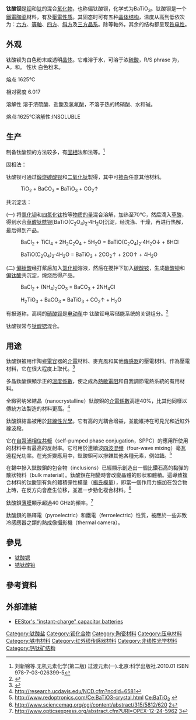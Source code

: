 {{Chembox
|   Name = 鈦酸鋇
|   ImageFile =BaTiO3ceramics.JPG
<!-- | ImageSize = 200px -->
|   ImageName =
|   OtherNames =
| Section1 = {{Chembox Identifiers
| CASNo = 12047-27-7
| CASNo_Ref = {{cascite|correct|CAS}}
|  InChI  =  1/2Ba.4O.Ti/q2*+2;4*-1;/r2Ba.O4Ti/c;;1-5(2,3)4/q2*+2;-4
|  SMILES  =  [Ba+2].[Ba+2].[O-][Ti]([O-])([O-])[O-]
|  InChIKey  =  JRPBQTZRNDNNOP-NXYSCRTKAD
|  StdInChI_Ref  = {{stdinchicite|correct|chemspider}}|  StdInChI  =  1S/2Ba.4O.Ti/q2*+2;4*-1;
|  StdInChIKey_Ref  = {{stdinchicite|correct|chemspider}}|  StdInChIKey  =  JRPBQTZRNDNNOP-UHFFFAOYSA-N
|  ChemSpiderID_Ref  = {{chemspidercite|correct|chemspider}}|  ChemSpiderID  = 10605734
|  PubChem  =  6101006
|  RTECS  =  XR1437333

}}
| Section2 = {{Chembox Properties
|   Formula = BaTiO<sub>3</sub>
|   MolarMass = 233.192 
|   Appearance = 白色晶体
|   Density = 6.02 
|   Solubility = 难溶
|   SolubleOther = 微溶於稀的無機酸；溶於濃的[[硫酸|硫酸]]和[[氫氟酸|氫氟酸]]
|   MeltingPt = 1625 °C
|   BoilingPt =
  }}
}}

'''钛酸钡'''是[[钡|钡]]和[[钛|钛]]的混合[[氧化物|氧化物]]，也称偏钛酸钡，化学式为BaTiO<sub>3</sub>。钛酸钡是一个[[铁电性|鐵電]][[陶瓷|陶瓷]]材料，有{{link-en|光折射效应|Photorefractive_effect}}及[[压电效應|壓電性质]]。其固态时可有五种[[晶体结构|晶体结构]]，温度从高到低依次为：[[六方晶系|六方]]、[[等軸晶系|等軸]]、[[四方晶系|四方]]、[[斜方晶系|斜方]]及[[三方晶系|三方晶系]]。除等軸外，其余的结构都呈现[[铁电性|铁电性]]。

== 外观 ==
钛酸钡为白色粉末或透明[[晶体|晶体]]。它难溶于水，可溶于浓[[硫酸|硫酸]]，R/S phrase 为{{R20/22}}，{{S28}}A，{{S37}}和{{S45}}。
性状 白色粉末。
 
熔点 1625℃
 
相对密度 6.017
 
溶解性 溶于浓硫酸、盐酸及氢氟酸，不溶于热的稀硝酸、水和碱。
 
熔点:1625℃溶解性:INSOLUBLE

== 生产 ==
制备钛酸钡的方法较多，有[[固相|固相]]法和{{link-en|共沉淀|Coprecipitation}}法等。<ref>刘新锦等.无机元素化学(第二版) 过渡元素(一).北京:科学出版社.2010.01 ISBN 978-7-03-026399-5</ref>

固相法：

钛酸钡可通过[[煆燒|煅烧]][[碳酸钡|碳酸钡]]和[[二氧化钛|二氧化钛]]製得，其中可[[掺杂|掺杂]]任意其他材料。

:TiO<sub>2</sub> + BaCO<sub>3</sub> = BaTiO<sub>3</sub> + CO<sub>2</sub>↑

共沉淀法：

(一) 将[[氯化钡|氯化钡]]和[[四氯化钛|四氯化钛]]按等[[物质的量|物质的量]]混合溶解，加热至70°C，然后滴入[[草酸|草酸]]，得到水合[[草酸钛酰钡|草酸钛酰钡]][BaTiO(C<sub>2</sub>O<sub>4</sub>)<sub>2</sub>·4H<sub>2</sub>O]沉淀，经洗涤、干燥，再进行热解，最后得到产品。

:BaCl<sub>2</sub> + TiCl<sub>4</sub> + 2H<sub>2</sub>C<sub>2</sub>O<sub>4</sub> + 5H<sub>2</sub>O = BaTiO(C<sub>2</sub>O<sub>4</sub>)<sub>2</sub>·4H<sub>2</sub>O↓ + 6HCl

:BaTiO(C<sub>2</sub>O<sub>4</sub>)<sub>2</sub>·4H<sub>2</sub>O = BaTiO<sub>3</sub> + 2CO<sub>2</sub>↑ + 2CO↑ + 4H<sub>2</sub>O

(二) [[偏钛酸|偏钛酸]]经打浆后加入[[氯化钡|氯化钡]]溶液，然后在搅拌下加入[[碳酸铵|碳酸铵]]，生成[[碳酸钡|碳酸钡]]和[[偏钛酸|偏钛酸]]共沉淀，煅烧后得产品。

:BaCl<sub>2</sub> + (NH<sub>4</sub>)<sub>2</sub>CO<sub>3</sub> = BaCO<sub>3</sub> + 2NH<sub>4</sub>Cl

:H<sub>2</sub>TiO<sub>3</sub> + BaCO<sub>3</sub> = BaTiO<sub>3</sub> + CO<sub>2</sub>↑ + H<sub>2</sub>O

有报道称，高纯的[[硝酸钡|硝酸钡]]是[[电动车|电动车]]中{{link-en|EEstor|EEstor}} 钛酸钡电容储能系统的关键组分。<ref>{{cite web |url=http://www.zenncars.com/investor/releases/Certification_EEStor_01_16_2007.pdf |title=存档副本 |accessdate=2008-03-08 |deadurl=yes |archiveurl=https://web.archive.org/web/20070928132904/http://www.zenncars.com/investor/releases/Certification_EEStor_01_16_2007.pdf |archivedate=2007-09-28 }}</ref>

钛酸钡常与[[钛酸锶|钛酸锶]]混合。

== 用途 ==
鈦酸鋇被用作陶瓷[[電容|電容]]器的[[介電質|介電]]材料、麥克風和其他[[傳感器|傳感器]]的壓電材料。作為壓電材料，它在很大程度上取代{{le|鋯鈦酸鉛|lead zirconate titanate}}。<ref>{{Cite journal|title=Modeling of the Electromechanical Behavior of Barium Titanate Under Mechanical Stress and Comparison With Experimental Measurements|url=https://ieeexplore.ieee.org/document/9027958|last=Lematre|first=Michaël|last2=Ul|first2=Rémy|date=2020-08|journal=IEEE Transactions on Ultrasonics, Ferroelectrics, and Frequency Control|issue=8|doi=10.1109/TUFFC.2020.2979395|volume=67|pages=1715–1724|issn=1525-8955|last3=Gratton|first3=Michel|last4=Tran-Huu-Hue|first4=Louis-Pascal|last5=Lethiecq|first5=Marc}}</ref>

多晶鈦酸鋇顯示正的[[溫度係數|溫度係數]]，使之成為[[熱敏電阻|熱敏電阻]]和自我調節電熱系統的有用材料。

全緻密纳米結晶（nanocrystalline）鈦酸鋇的[[介電係數|介電係數]]高達40%，比其他同樣以傳統方法製造的材料更高。<ref>http://research.ucdavis.edu/NCD.cfm?ncdid=658{{dead link|date=2018年4月 |bot=InternetArchiveBot |fix-attempted=yes }}[http://research.ucdavis.edu/NCD.cfm?ncdid=658]{{dead link|date=2018年4月 |bot=InternetArchiveBot |fix-attempted=yes }}</ref>

鈦酸鋇結晶被用於[[非線性光學|非線性光學]]。它有高的光耦合增益，並能維持在可見光和近紅外線波段。

它在[[自泵浦相位共軛|自泵浦相位共軛]]（self-pumped phase conjugation，SPPC）的應用所使用的材料中有最高的反射率。它可用於連續波[[四波混頻|四波混頻]]（four-wave mixing）毫瓦遠程光功率。在光折變應用中，鈦酸鋇可以摻雜其他各種元素，例如[[鈰|鈰]]。<ref>http://www.redoptronics.com/Ce:BaTiO3-crystal.html{{dead link|date=2018年4月 |bot=InternetArchiveBot |fix-attempted=yes }} [http://www.redoptronics.com/Ce-BaTiO3-crystal.html Ce:BaTiO<sub>3</sub>] {{webarchive|url=https://web.archive.org/web/20070207033312/http://www.redoptronics.com/Ce-Batio3-crystal.html |date=2007-02-07 }}</ref>

在錫中摻入鈦酸鋇的包合物（inclusions）已經顯示創造出一個比鑽石高的黏彈{{le|勁度|stiffness}}的散狀物料（bulk material）。鈦酸鋇在相變時會改變晶體的形狀和體積。這導致複合材料的钛酸钡有負的體積彈性模量（[[楊氏模量|楊氏模量]]），即當一個作用力施加在包合物上時，在反方向會產生位移，並進一步勁化複合材料。<ref>http://www.sciencemag.org/cgi/content/abstract/315/5812/620 [http://www.sciencemag.org/cgi/content/abstract/315/5812/620]</ref>

鈦酸鋇[[薄膜|薄膜]]{{le|電光調製器|Electro-optic modulator}}顯示超過40 GHz的頻率。<ref>http://www.opticsexpress.org/abstract.cfm?URI=OPEX-12-24-5962 [http://www.opticsexpress.org/abstract.cfm?URI=OPEX-12-24-5962]</ref>

鈦酸鋇的熱釋電（pyroelectric）和鐵電（ferroelectric）性質，被應於一些非致冷感應器之類的熱成像攝影機（thermal camera）。

== 參見 ==
* [[钛酸锶|钛酸锶]]
* [[锆钛酸铅|锆钛酸铅]]

== 參考資料 ==
<references/>

== 外部連結 ==
* [http://blog.wired.com/gadgets/2007/09/instant-charge-.html EEStor's "instant-charge" capacitor batteries]

{{Authority control}}
[[Category:钛酸盐|Category:钛酸盐]]
[[Category:钡化合物|Category:钡化合物]]
[[Category:陶瓷材料|Category:陶瓷材料]]
[[Category:压电材料|Category:压电材料]]
[[Category:铁电材料|Category:铁电材料]]
[[Category:红外线传感器材料|Category:红外线传感器材料]]
[[Category:非线性光学材料|Category:非线性光学材料]]
[[Category:钙钛矿结构|Category:钙钛矿结构]]